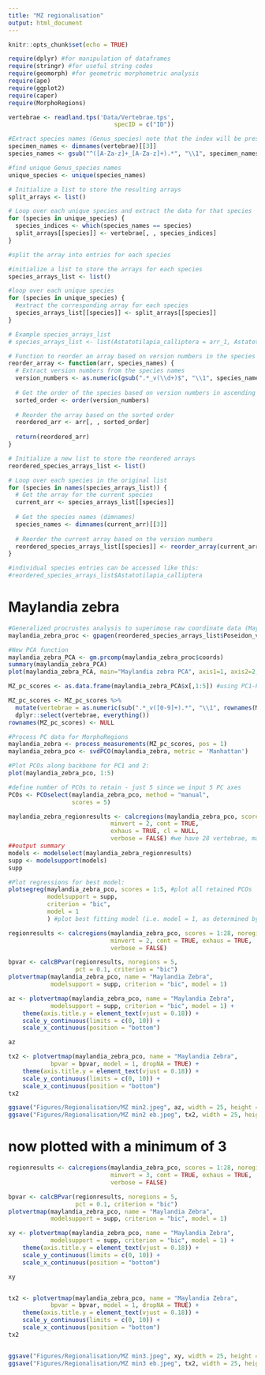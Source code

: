 ---
title: "MZ regionalisation"
output: html_document
---


```{r setup, include=FALSE}
knitr::opts_chunk$set(echo = TRUE)
```

```{r Libraries}
require(dplyr) #for manipulation of dataframes
require(stringr) #for useful string codes
require(geomorph) #for geometric morphometric analysis
require(ape)
require(ggplot2)
require(caper)
require(MorphoRegions)
```

```{r}
vertebrae <- readland.tps('Data/Vertebrae.tps',
                              specID = c("ID"))
```

```{r Split into Multiple Species}

#Extract species names (Genus_species) note that the index will be preserved for splitting the array
specimen_names <- dimnames(vertebrae)[[3]]
species_names <- gsub("^([A-Za-z]+_[A-Za-z]+).*", "\\1", specimen_names)

#find unique Genus_species names
unique_species <- unique(species_names)

# Initialize a list to store the resulting arrays
split_arrays <- list()

# Loop over each unique species and extract the data for that species
for (species in unique_species) {
  species_indices <- which(species_names == species)
  split_arrays[[species]] <- vertebrae[, , species_indices]
}

#split the array into entries for each species

#initialize a list to store the arrays for each species
species_arrays_list <- list()

#loop over each unique species
for (species in unique_species) {
  #extract the corresponding array for each species
  species_arrays_list[[species]] <- split_arrays[[species]]
}

# Example species_arrays_list
# species_arrays_list <- list(Astatotilapia_calliptera = arr_1, Astatotilapia_another_species = arr_2, ...)

# Function to reorder an array based on version numbers in the species names
reorder_array <- function(arr, species_names) {
  # Extract version numbers from the species names
  version_numbers <- as.numeric(gsub(".*_v(\\d+)$", "\\1", species_names))
  
  # Get the order of the species based on version numbers in ascending order
  sorted_order <- order(version_numbers)
  
  # Reorder the array based on the sorted order
  reordered_arr <- arr[, , sorted_order]
  
  return(reordered_arr)
}

# Initialize a new list to store the reordered arrays
reordered_species_arrays_list <- list()

# Loop over each species in the original list
for (species in names(species_arrays_list)) {
  # Get the array for the current species
  current_arr <- species_arrays_list[[species]]
  
  # Get the species names (dimnames)
  species_names <- dimnames(current_arr)[[3]]
  
  # Reorder the current array based on the version numbers
  reordered_species_arrays_list[[species]] <- reorder_array(current_arr, species_names)
}

#individual species entries can be accessed like this:
#reordered_species_arrays_list$Astatotilapia_calliptera
```

# Maylandia zebra

```{r Procrustes Superimpostion on Vertebral Landmark Coordinates (Maylandia zebra)}
#Generalized procrustes analysis to superimose raw coordinate data (Maylandia zebra)
maylandia_zebra_proc <- gpagen(reordered_species_arrays_list$Poseidon_v, Proj=TRUE, ProcD=TRUE, curves=NULL, surfaces=NULL)

#New PCA function
maylandia_zebra_PCA <- gm.prcomp(maylandia_zebra_proc$coords)
summary(maylandia_zebra_PCA)
plot(maylandia_zebra_PCA, main="Maylandia zebra PCA", axis1=1, axis2=2, type="b", pch=19)
```

```{r Prepare PCA Data for MorphoRegion (Maylandia zebra)}

MZ_pc_scores <- as.data.frame(maylandia_zebra_PCA$x[,1:5]) #using PC1-PC5 as collectively explains 95.5% of variation, rest is probably noise

MZ_pc_scores <- MZ_pc_scores %>%
  mutate(vertebrae = as.numeric(sub(".*_v([0-9]+).*", "\\1", rownames(MZ_pc_scores)))) %>%
  dplyr::select(vertebrae, everything())
rownames(MZ_pc_scores) <- NULL
```

```{r Preparing Data for MorphoRegion (Maylandia zebra)}
#Process PC data for MorphoRegions
maylandia_zebra <- process_measurements(MZ_pc_scores, pos = 1)
maylandia_zebra_pco <- svdPCO(maylandia_zebra, metric = 'Manhattan')

#Plot PCOs along backbone for PC1 and 2:
plot(maylandia_zebra_pco, 1:5)
```

```{r Determine number of PCOs to Retain (Maylandia zebra)}
#define number of PCOs to retain - just 5 since we input 5 PC axes
PCOs <- PCOselect(maylandia_zebra_pco, method = "manual",
                  scores = 5)
```

```{r Testing Number of Regions in Vertebral Column (Maylandia zebra)}

maylandia_zebra_regionresults <- calcregions(maylandia_zebra_pco, scores = PCOs, noregions = 8,
                             minvert = 2, cont = TRUE, 
                             exhaus = TRUE, cl = NULL,
                             verbose = FALSE) #we have 28 vertebrae, max number of regions is 8 (assuming 3 vertebrae per/region)
##output summary
models <- modelselect(maylandia_zebra_regionresults)
supp <- modelsupport(models)
supp
```

```{r Plotting PCOs and Best Fitting Model (Maylandia zebra)}
#Plot regressions for best model:
plotsegreg(maylandia_zebra_pco, scores = 1:5, #plot all retained PCOs
           modelsupport = supp,
           criterion = "bic",
           model = 1
           ) #plot best fitting model (i.e. model = 1, as determined by the BIC value)
```

```{r}
regionresults <- calcregions(maylandia_zebra_pco, scores = 1:28, noregions = 5, 
                             minvert = 2, cont = TRUE, exhaus = TRUE,
                             verbose = FALSE)

bpvar <- calcBPvar(regionresults, noregions = 5,
                   pct = 0.1, criterion = "bic")
plotvertmap(maylandia_zebra_pco, name = "Maylandia Zebra",
            modelsupport = supp, criterion = "bic", model = 1)

az <- plotvertmap(maylandia_zebra_pco, name = "Maylandia Zebra",
            modelsupport = supp, criterion = "bic", model = 1) +
    theme(axis.title.y = element_text(vjust = 0.18)) +
    scale_y_continuous(limits = c(0, 10)) +
    scale_x_continuous(position = "bottom")

az

tx2 <- plotvertmap(maylandia_zebra_pco, name = "Maylandia Zebra",
            bpvar = bpvar, model = 1, dropNA = TRUE) +
    theme(axis.title.y = element_text(vjust = 0.18)) +
    scale_y_continuous(limits = c(0, 10)) +
    scale_x_continuous(position = "bottom")
tx2

ggsave("Figures/Regionalisation/MZ min2.jpeg", az, width = 25, height = 15, units = "cm")
ggsave("Figures/Regionalisation/MZ min2 eb.jpeg", tx2, width = 25, height = 15, units = "cm")
```



# now plotted with a minimum of 3 
```{r}
regionresults <- calcregions(maylandia_zebra_pco, scores = 1:28, noregions = 5, 
                             minvert = 3, cont = TRUE, exhaus = TRUE,
                             verbose = FALSE)

bpvar <- calcBPvar(regionresults, noregions = 5,
                   pct = 0.1, criterion = "bic")
plotvertmap(maylandia_zebra_pco, name = "Maylandia Zebra",
            modelsupport = supp, criterion = "bic", model = 1)

xy <- plotvertmap(maylandia_zebra_pco, name = "Maylandia Zebra",
            modelsupport = supp, criterion = "bic", model = 1) +
    theme(axis.title.y = element_text(vjust = 0.18)) +
    scale_y_continuous(limits = c(0, 10)) +
    scale_x_continuous(position = "bottom")

xy


tx2 <- plotvertmap(maylandia_zebra_pco, name = "Maylandia Zebra",
            bpvar = bpvar, model = 1, dropNA = TRUE) +
    theme(axis.title.y = element_text(vjust = 0.18)) +
    scale_y_continuous(limits = c(0, 10)) +
    scale_x_continuous(position = "bottom")
tx2


ggsave("Figures/Regionalisation/MZ min3.jpeg", xy, width = 25, height = 15, units = "cm")
ggsave("Figures/Regionalisation/MZ min3 eb.jpeg", tx2, width = 25, height = 15, units = "cm")
```



